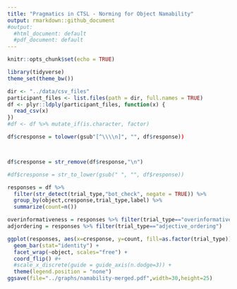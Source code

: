 ```yaml
---
title: "Pragmatics in CTSL - Norming for Object Namability"
output: rmarkdown::github_document
#output:
  #html_document: default
  #pdf_document: default
---
```


```r
knitr::opts_chunk$set(echo = TRUE)
```

```r
library(tidyverse)
theme_set(theme_bw())

dir <- "../data/csv_files"
participant_files <- list.files(path = dir, full.names = TRUE)
df <- plyr::ldply(participant_files, function(x) {
  read_csv(x)
})
#df <- df %>% mutate_if(is.character, factor)

df$cresponse = tolower(gsub"[^\\\\n]", "", df$response))



df$cresponse = str_remove(df$response,"\n")

#df$cresponse = str_to_lower(gsub(" ", "", df$response))
```

```r
responses = df %>%
  filter(str_detect(trial_type,"bot_check", negate = TRUE)) %>%
  group_by(object,cresponse,trial_type,label) %>%
  summarize(count=n()) 

overinformativeness = responses %>% filter(trial_type=="overinformativeness")
adjordering = responses %>% filter(trial_type=="adjective_ordering")
```

```r
ggplot(responses, aes(x=cresponse, y=count, fill=as.factor(trial_type))) +
  geom_bar(stat="identity") +
  facet_wrap(~object, scales="free") +
  coord_flip() #+
  #scale_x_discrete(guide = guide_axis(n.dodge=3)) +
  theme(legend.position = "none")
ggsave(file="../graphs/namability-merged.pdf",width=30,height=25)
```







